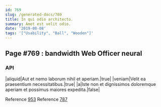 ```yaml
---
id: 769
slug: /generated-docs/769
title: In qui odio architecto.
summary: Amet est velit odio.
date: '2019-08-08'
tags: '["Usability", "Ball", "Wooden"]'
---
```


## Page #769 : bandwidth Web Officer neural
### API

|aliquid|Aut et nemo laborum nihil et aperiam.|true|
|veniam|Velit ea praesentium necessitatibus.|true|
|a|Iste non et dignissimos doloremque aperiam et possimus maiores expedita.|false|

Reference [953](/generated-docs/953)
Reference [787](/generated-docs/787)


<Partial />



